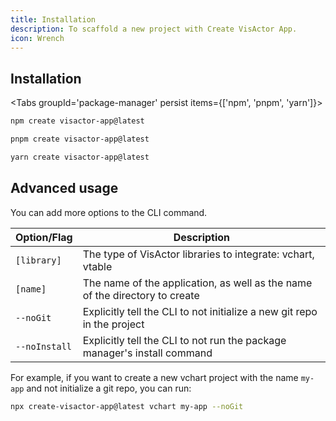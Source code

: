 ```yaml
---
title: Installation
description: To scaffold a new project with Create VisActor App.
icon: Wrench
---
```


## Installation

<Tabs groupId='package-manager' persist items={['npm', 'pnpm', 'yarn']}>

```bash tab="npm"
npm create visactor-app@latest
```

```bash tab="pnpm"
pnpm create visactor-app@latest
```

```bash tab="yarn"
yarn create visactor-app@latest
```

</Tabs>

## Advanced usage

You can add more options to the CLI command.

| Option/Flag   | Description                                                                 |
| ------------- | --------------------------------------------------------------------------- |
| `[library]`   | The type of VisActor libraries to integrate: vchart, vtable                 |
| `[name]`      | The name of the application, as well as the name of the directory to create |
| `--noGit`     | Explicitly tell the CLI to not initialize a new git repo in the project     |
| `--noInstall` | Explicitly tell the CLI to not run the package manager's install command    |

For example, if you want to create a new vchart project with the name `my-app` and not initialize a git repo, you can run:

```bash
npx create-visactor-app@latest vchart my-app --noGit
```
